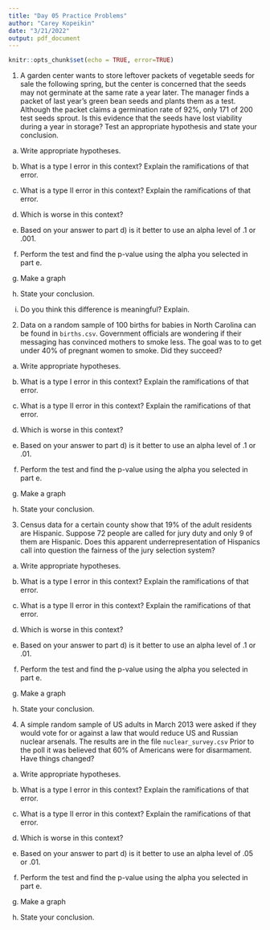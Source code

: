 ```yaml
---
title: "Day 05 Practice Problems"
author: "Carey Kopeikin"
date: "3/21/2022"
output: pdf_document
---
```


```r
knitr::opts_chunk$set(echo = TRUE, error=TRUE)
```



1. A garden center wants to store leftover packets of vegetable seeds for sale the following spring, but the center is concerned that the seeds may not germinate at the same rate a year later. The manager finds a packet of last year’s green bean seeds and plants them as a test. Although the packet claims a germination rate of 92%, only 171 of 200 test seeds sprout. Is this evidence that the seeds have lost viability during a year in storage? Test an appropriate hypothesis and state your conclusion. 

a) Write appropriate hypotheses.

b) What is a type I error in this context? Explain the ramifications of that error.

c) What is a type II error in this context? Explain the ramifications of that error.

d) Which is worse in this context?

e) Based on your answer to part d) is it better to use an alpha level of .1 or .001.

f) Perform the test and find the p-value using the alpha you selected in part e.

g) Make a graph

h) State your conclusion.

i) Do you think this difference is meaningful? Explain.


2. Data on a random sample of 100 births for babies in North Carolina can be found in ```births.csv```. Government officials are wondering if their messaging has convinced mothers to smoke less. The goal was to to get under 40% of pregnant women to smoke. Did they succeed?

a) Write appropriate hypotheses.

b) What is a type I error in this context? Explain the ramifications of that error.

c) What is a type II error in this context? Explain the ramifications of that error.

d) Which is worse in this context?

e) Based on your answer to part d) is it better to use an alpha level of .1 or .01.

f) Perform the test and find the p-value using the alpha you selected in part e.

g) Make a graph

h) State your conclusion.




3. Census data for a certain county show that 19% of the adult residents are Hispanic. Suppose 72 people are called for jury duty and only 9 of them are Hispanic. Does this apparent underrepresentation of Hispanics call into question the fairness of the jury selection system? 

a) Write appropriate hypotheses.

b) What is a type I error in this context? Explain the ramifications of that error.

c) What is a type II error in this context? Explain the ramifications of that error.

d) Which is worse in this context?

e) Based on your answer to part d) is it better to use an alpha level of .1 or .01.

f) Perform the test and find the p-value using the alpha you selected in part e.

g) Make a graph

h) State your conclusion.




4. A simple random sample of US adults in March 2013 were asked if they would vote for or against a law that would reduce US and Russian nuclear arsenals. The results are in the file ```nuclear_survey.csv``` Prior to the poll it was believed that 60% of Americans were for disarmament. Have things changed?

a) Write appropriate hypotheses.

b) What is a type I error in this context? Explain the ramifications of that error.

c) What is a type II error in this context? Explain the ramifications of that error.

d) Which is worse in this context?

e) Based on your answer to part d) is it better to use an alpha level of .05 or .01.

f) Perform the test and find the p-value using the alpha you selected in part e.

g) Make a graph

h) State your conclusion.











